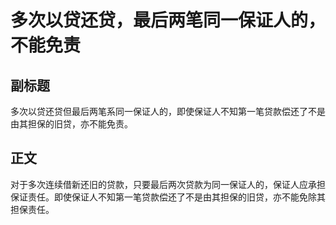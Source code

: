 # 多次以贷还贷，最后两笔同一保证人的，不能免责
## 副标题
多次以贷还贷但最后两笔系同一保证人的，即使保证人不知第一笔贷款偿还了不是由其担保的旧贷，亦不能免责。
## 正文
对于多次连续借新还旧的贷款，只要最后两次贷款为同一保证人的，保证人应承担保证责任。即使保证人不知第一笔贷款偿还了不是由其担保的旧贷，亦不能免除其担保责任。